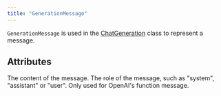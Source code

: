 ```yaml
---
title: "GenerationMessage"
---
```


`GenerationMessage` is used in the [ChatGeneration](/api-reference/generation/chat-generation) class to represent a message.

## Attributes

<ParamField path="content" type="str" optional>
  The content of the message.
</ParamField>

<ParamField path="role" type="str" optional>
  The role of the message, such as "system", "assistant" or "user".
</ParamField>

<ParamField path="name" type="str" optional>
  Only used for OpenAI's function message.
</ParamField>
